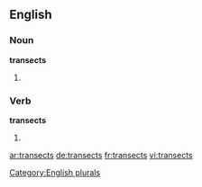 
==English==

===Noun===
'''transects'''

# {{plural of |[[transect]]}}

===Verb===
'''transects'''

# {{third-person singular of|transect}}

[[Category:English plurals]]

[[ar:transects]]
[[de:transects]]
[[fr:transects]]
[[vi:transects]]
